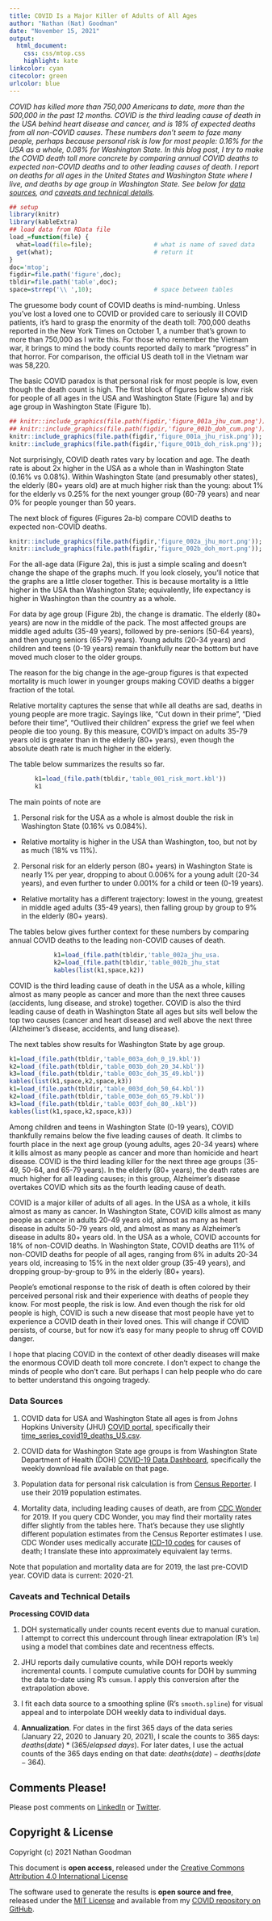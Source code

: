 ```yaml
---
title: COVID Is a Major Killer of Adults of All Ages
author: "Nathan (Nat) Goodman"
date: "November 15, 2021"
output:
  html_document:
    css: css/mtop.css
    highlight: kate
linkcolor: cyan
citecolor: green
urlcolor: blue
---
```


*COVID has killed more than 750,000 Americans to date, more than the 500,000 in the past 12 months. COVID is the third leading cause of death in the USA behind heart disease and cancer, and is 18% of expected deaths from all non-COVID causes. These numbers don’t seem to faze many people, perhaps because personal risk is low for most people: 0.16% for the USA as a whole, 0.08% for Washington State. In this blog post, I try to make the COVID death toll more concrete by comparing annual COVID deaths to expected non-COVID deaths and to other leading causes of death. I report on deaths for all ages in the United States and Washington State where I live, and deaths by age group in Washington State. See below for [data sources](#sources), and [caveats and technical details](#techdetails).*

```r
## setup
library(knitr)
library(kableExtra)
## load data from RData file
load_=function(file) {
  what=load(file=file);                 # what is name of saved data
  get(what);                            # return it
}
doc='mtop';
figdir=file.path('figure',doc);
tbldir=file.path('table',doc);
space=strrep('\\ ',10);                 # space between tables
```

The gruesome body count of COVID deaths is mind-numbing. Unless you've lost a loved one to COVID or provided care to seriously ill COVID patients, it's hard to grasp the enormity of the death toll: 700,000 deaths reported in the New York Times on October 1, a number that's grown to more than 750,000 as I write this. For those who remember the Vietnam war, it brings to mind the body counts reported daily to mark "progress" in that horror. For comparison, the official US death toll in the Vietnam war was 58,220.

The basic COVID paradox is that personal risk for most people is low, even though the death count is high. The first block of figures below show risk for people of all ages in the USA and Washington State (Figure 1a) and by age group in Washington State (Figure 1b).

```r
## knitr::include_graphics(file.path(figdir,'figure_001a_jhu_cum.png'));
## knitr::include_graphics(file.path(figdir,'figure_001b_doh_cum.png'));
knitr::include_graphics(file.path(figdir,'figure_001a_jhu_risk.png'));
knitr::include_graphics(file.path(figdir,'figure_001b_doh_risk.png'));
```

Not surprisingly, COVID death rates vary by location and age. The death rate is about 2x higher in the USA as a whole than in Washington State (0.16% vs 0.08%). Within Washington State (and presumably other states), the elderly (80+ years old) are at much higher risk than the young: about 1% for the elderly vs 0.25% for the next younger group (60-79 years) and near 0% for people younger than 50 years.

The next block of figures (Figures 2a-b) compare COVID deaths to expected non-COVID deaths.

```r
knitr::include_graphics(file.path(figdir,'figure_002a_jhu_mort.png'));
knitr::include_graphics(file.path(figdir,'figure_002b_doh_mort.png'));
```

For the all-age data (Figure 2a), this is just a simple scaling and doesn't change the shape of the graphs much. If you look closely, you'll notice that the graphs are a little closer together. This is because mortality is a little higher in the USA than Washington State; equivalently, life expectancy is higher in Washington than the country as a whole.

For data by age group (Figure 2b), the change is dramatic. The elderly (80+ years) are now in the middle of the pack. The most affected groups are middle aged adults (35-49 years), followed by pre-seniors (50-64 years), and then young seniors (65-79 years). Young adults (20-34 years) and children and teens (0-19 years) remain thankfully near the bottom but have moved much closer to the older groups.

The reason for the big change in the age-group figures is that expected mortality is much lower in younger groups making COVID deaths a bigger fraction of the total. 

Relative mortality captures the sense that while all deaths are sad, deaths in young people are more tragic. Sayings like, "Cut down in their prime", "Died before their time", "Outlived their children" express the grief we feel when people die too young. By this measure, COVID's impact on adults 35-79 years old is greater than in the elderly (80+ years), even though the absolute death rate is much higher in the elderly.

The table below summarizes the results so far.

<!-- <center><div style="width: 40%"> -->
<!-- <div style="width: 45%; margin-left: auto; margin-right: auto;"> -->
<div style="width: 80%; margin-left: auto; margin-right: auto;">
```r
k1=load_(file.path(tbldir,'table_001_risk_mort.kbl'))
k1
```
</div>
<!-- </center></div> -->

The main points of note are

1. Personal risk for the USA as a whole is almost double the risk in Washington State (0.16% vs 0.084%). 
- Relative mortality is higher in the USA than Washington, too, but not by as much (18% vs 11%).
2. Personal risk for an elderly person (80+ years) in Washington State is nearly 1% per year, dropping to about 0.006% for a young adult (20-34 years), and even further to under 0.001% for a child or teen (0-19 years). 
- Relative mortality has a different trajectory: lowest in the young, greatest in middle aged adults (35-49 years), then falling group by group to 9% in the elderly (80+ years).

The tables below gives further context for these numbers by comparing annual COVID deaths to the leading non-COVID causes of death.

<div style="width: 65%; margin-left: auto; margin-right: auto;">
```r
k1=load_(file.path(tbldir,'table_002a_jhu_usa.kbl'))
k2=load_(file.path(tbldir,'table_002b_jhu_state.kbl'))
kables(list(k1,space,k2))
```
</div>

COVID is the third leading cause of death in the USA as a whole, killing almost as many people as cancer and more than the next three causes (accidents, lung disease, and stroke) together. COVID is also the third leading cause of death in Washington State all ages but sits well below the top two causes (cancer and heart disease) and well above the next three (Alzheimer's disease, accidents, and lung disease).

The next tables show results for Washington State by age group.

<!--- <div style="width: 90%; margin-left: auto; margin-right: auto;"> --->
```r
k1=load_(file.path(tbldir,'table_003a_doh_0_19.kbl'))
k2=load_(file.path(tbldir,'table_003b_doh_20_34.kbl'))
k3=load_(file.path(tbldir,'table_003c_doh_35_49.kbl'))
kables(list(k1,space,k2,space,k3))
k1=load_(file.path(tbldir,'table_003d_doh_50_64.kbl'))
k2=load_(file.path(tbldir,'table_003e_doh_65_79.kbl'))
k3=load_(file.path(tbldir,'table_003f_doh_80_.kbl'))
kables(list(k1,space,k2,space,k3))
```
<!--- </div> --->

Among children and teens in Washington State (0-19 years), COVID thankfully remains below the five leading causes of death. It climbs to fourth place in the next age group (young adults, ages 20-34 years) where it kills almost as many people as cancer and more than homicide and heart disease. COVID is the third leading killer for the next three age groups (35-49, 50-64, and 65-79 years). In the elderly (80+ years), the death rates are much higher for all leading causes; in this group, Alzheimer's disease overtakes COVID which sits as the fourth leading cause of death.

COVID is a major killer of adults of all ages. In the USA as a whole, it kills almost as many as cancer. In Washington State, COVID kills almost as many people as cancer in adults 20-49 years old, almost as many as heart disease in adults 50-79 years old, and almost as many as Alzheimer's disease in adults 80+ years old. In the USA as a whole, COVID accounts for 18% of  non-COVID deaths. In Washington State, COVID deaths are 11% of non-COVID deaths for people of all ages, ranging from 6% in adults 20-34 years old, increasing to 15% in the next older group (35-49 years), and dropping group-by-group to 9% in the elderly (80+ years).

People's emotional response to the risk of death is often colored by their perceived personal risk and their experience with 
deaths of people they know. For most people, the risk is low. And even though the risk for old people is high, COVID is such a new disease that most people have yet to experience a COVID death in their loved ones. This will change if COVID persists, of course, but for now it's easy for many people to shrug off COVID danger.

I hope that placing COVID in the context of other deadly diseases will make the enormous COVID death toll more concrete. I don't expect to change the minds of people who don't care. But perhaps I can help people who do care to better understand this ongoing tragedy. 

### Data Sources {#sources}

1. COVID data for USA and Washington State all ages is from Johns Hopkins University (JHU) [COVID portal](https://github.com/CSSEGISandData/COVID-19/), specifically their [time_series_covid19_deaths_US.csv](https://raw.githubusercontent.com/CSSEGISandData/COVID-19/master/csse_covid_19_data/csse_covid_19_time_series/time_series_covid19_deaths_US.csv).

2. COVID data for Washington State age groups is from Washington State Department of Health (DOH) [COVID-19 Data Dashboard](https://www.doh.wa.gov/Emergencies/COVID19/DataDashboard), specifically the weekly download file available on that page.

3. Population data for personal risk calculation is from [Census Reporter](https://censusreporter.org). I use their 2019 population estimates.

4. Mortality data, including leading causes of death, are from [CDC Wonder](https://wonder.cdc.gov/ucd-icd10-expanded.html) for 2019. If you query CDC Wonder, you may find their mortality rates differ slightly from the tables here. That's because they use slightly different population estimates from the Census Reporter estimates I use. CDC Wonder uses medically accurate [ICD-10 codes](https://www.icd10data.com/ICD10CM/Codes) for causes of death; I translate these into approximately equivalent lay terms.

Note that population and mortality data are for 2019, the last pre-COVID year. COVID data is current: 2020-21. 

### Caveats and Technical Details {#techdetails}

**Processing COVID data** 

1. DOH systematically under counts recent events due to manual curation. I attempt to correct this undercount through linear extrapolation (R’s `lm`) using a model that combines date and recentness effects.

2. JHU reports daily cumulative counts, while DOH reports weekly incremental counts. I compute cumulative counts for DOH by summing the data to-date using R's `cumsum`. I apply this conversion after the extrapolation above.

3. I fit each data source to a smoothing spline (R’s `smooth.spline`) for visual appeal and to interpolate DOH weekly data to individual days.

4. **Annualization**. For dates in the first 365 days of the data series (January 22, 2020 to January 20, 2021), I scale the counts to 365 days: $deaths(date)*(365/elapsed\ days)$. For later dates, I use the actual counts of the 365 days ending on that date: $deaths(date)-deaths(date-364)$.

## Comments Please!

Please post comments on [LinkedIn](www.linkedin.com/in/gnatgoodman) or [Twitter](https://twitter.com/gnatgoodman).

## Copyright & License

Copyright (c) 2021 Nathan Goodman

This document is **open access**, released under the [Creative Commons Attribution 4.0 International License](https://creativecommons.org/licenses/by/4.0)

The software used to generate the results is **open source and free**, released under the [MIT License](https://opensource.org/licenses/MIT) and available from my [COVID repository on GitHub](https://github.com/natgoodman/covid).
